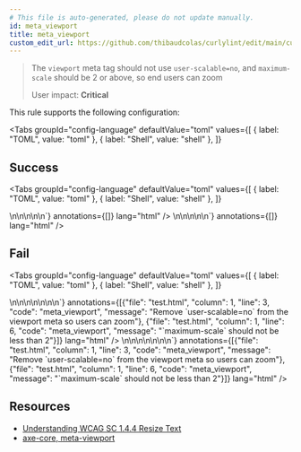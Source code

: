 ```yaml
---
# This file is auto-generated, please do not update manually.
id: meta_viewport
title: meta_viewport
custom_edit_url: https://github.com/thibaudcolas/curlylint/edit/main/curlylint/rules/meta_viewport/meta_viewport.py
---
```



> The `viewport` meta tag should not use `user-scalable=no`, and `maximum-scale` should be 2 or above, so end users can zoom
>
> User impact: **Critical**

This rule supports the following configuration:

<Tabs
  groupId="config-language"
  defaultValue="toml"
  values={[
    { label: "TOML", value: "toml" },
    { label: "Shell", value: "shell" },
  ]}
>
  <TabItem value="toml">
    <CodeSnippet
      snippet={`# \`user-scalable=no\` must not be used, and \`maximum-scale\` should be 2 or above.\nmeta_viewport = true`}
      annotations={[]}
      lang="toml"
    />
  </TabItem>
  <TabItem value="shell">
    <CodeSnippet
      snippet={`# \`user-scalable=no\` must not be used, and \`maximum-scale\` should be 2 or above.\ncurlylint --rule 'meta_viewport: true' .`}
      annotations={[]}
      lang="shell"
    />
  </TabItem>
</Tabs>

## Success

<Tabs
  groupId="config-language"
  defaultValue="toml"
  values={[
    { label: "TOML", value: "toml" },
    { label: "Shell", value: "shell" },
  ]}
>
  <TabItem value="toml">
    <CodeSnippet
      snippet={`<!-- Good: Does not use user-scalable=no -->\n<!-- meta_viewport = true -->\n<meta name="viewport" content="width=device-width">\n<!-- Good: maximum-scale less than 2 on unrelated meta -->\n<!-- meta_viewport = true -->\n<meta name="potato" content="width=device-width, maximum-scale=1">`}
      annotations={[]}
      lang="html"
    />
  </TabItem>
  <TabItem value="shell">
    <CodeSnippet
      snippet={`<!-- Good: Does not use user-scalable=no -->\n<!-- curlylint --rule 'meta_viewport: true' . -->\n<meta name="viewport" content="width=device-width">\n<!-- Good: maximum-scale less than 2 on unrelated meta -->\n<!-- curlylint --rule 'meta_viewport: true' . -->\n<meta name="potato" content="width=device-width, maximum-scale=1">`}
      annotations={[]}
      lang="html"
    />
  </TabItem>
</Tabs>

## Fail

<Tabs
  groupId="config-language"
  defaultValue="toml"
  values={[
    { label: "TOML", value: "toml" },
    { label: "Shell", value: "shell" },
  ]}
>
  <TabItem value="toml">
    <CodeSnippet
      snippet={`<!-- Bad: user-calable=no is not allowed -->\n<!-- meta_viewport = true -->\n<meta name="viewport" content="width=device-width, user-scalable=no">\n<!-- Bad: maximum-scale less than 2 is not allowed -->\n<!-- meta_viewport = true -->\n<meta name="viewport" content="width=device-width, maximum-scale=1">\n\n`}
      annotations={[{"file": "test.html", "column": 1, "line": 3, "code": "meta_viewport", "message": "Remove `user-scalable=no` from the viewport meta so users can zoom"}, {"file": "test.html", "column": 1, "line": 6, "code": "meta_viewport", "message": "`maximum-scale` should not be less than 2"}]}
      lang="html"
    />
  </TabItem>
  <TabItem value="shell">
    <CodeSnippet
      snippet={`<!-- Bad: user-calable=no is not allowed -->\n<!-- curlylint --rule 'meta_viewport: true' . -->\n<meta name="viewport" content="width=device-width, user-scalable=no">\n<!-- Bad: maximum-scale less than 2 is not allowed -->\n<!-- curlylint --rule 'meta_viewport: true' . -->\n<meta name="viewport" content="width=device-width, maximum-scale=1">\n\n`}
      annotations={[{"file": "test.html", "column": 1, "line": 3, "code": "meta_viewport", "message": "Remove `user-scalable=no` from the viewport meta so users can zoom"}, {"file": "test.html", "column": 1, "line": 6, "code": "meta_viewport", "message": "`maximum-scale` should not be less than 2"}]}
      lang="html"
    />
  </TabItem>
</Tabs>

## Resources

- [Understanding WCAG SC 1.4.4 Resize Text](http://www.w3.org/TR/UNDERSTANDING-WCAG20/visual-audio-contrast-scale.html)
- [axe-core, meta-viewport](https://dequeuniversity.com/rules/axe/3.5/meta-viewport)
